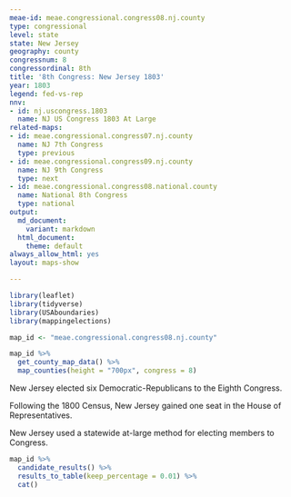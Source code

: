 ```yaml
---
meae-id: meae.congressional.congress08.nj.county
type: congressional
level: state
state: New Jersey
geography: county
congressnum: 8
congressordinal: 8th
title: '8th Congress: New Jersey 1803'
year: 1803
legend: fed-vs-rep
nnv:
- id: nj.uscongress.1803
  name: NJ US Congress 1803 At Large
related-maps:
- id: meae.congressional.congress07.nj.county
  name: NJ 7th Congress
  type: previous
- id: meae.congressional.congress09.nj.county
  name: NJ 9th Congress
  type: next
- id: meae.congressional.congress08.national.county
  name: National 8th Congress
  type: national
output:
  md_document:
    variant: markdown
  html_document:
    theme: default
always_allow_html: yes
layout: maps-show

---
```


```r
library(leaflet)
library(tidyverse)
library(USAboundaries)
library(mappingelections)

map_id <- "meae.congressional.congress08.nj.county"
```

<div class="map">

```r
map_id %>%
  get_county_map_data() %>%
  map_counties(height = "700px", congress = 8)
```

</div>

New Jersey elected six Democratic-Republicans to the Eighth Congress.

Following the 1800 Census, New Jersey gained one seat in the House of Representatives.

New Jersey used a statewide at-large method for electing members to Congress.

<div class="results-table">

```r
map_id %>%
  candidate_results() %>%
  results_to_table(keep_percentage = 0.01) %>%
  cat()
```

</div>
